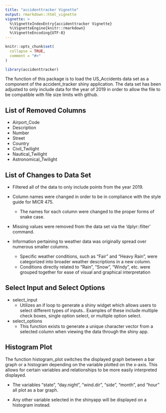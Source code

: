 ```yaml
---
title: "accidenttracker Vignette"
output: rmarkdown::html_vignette
vignette: >
  %\VignetteIndexEntry{accidenttracker Vignette}
  %\VignetteEngine{knitr::rmarkdown}
  %\VignetteEncoding{UTF-8}
---
```


```r
knitr::opts_chunk$set(
  collapse = TRUE,
  comment = "#>"
)
```

```r
library(accidenttracker)
```

The function of this package is to load the US_Accidents data set as a component of the accident_tracker shiny application. The data set has been adjusted to only include data for the year of 2019 in order to allow the file to be compatible with file size limits with github. 

List of Removed Columns
---
- Airport_Code
- Description
- Number
- Street
- Country
- Civil_Twilight
- Nautical_Twilight
- Astronomical_Twilight


List of Changes to Data Set
---
- Filtered all of the data to only include points from the year 2019.

- Column names were changed in order to be in compliance with the style guide for MICR 475.
  - The names for each column were changed to the proper forms of snake case. 

- Missing values were removed from the data set via the 'dplyr::filter' command.

- Information pertaining to weather data was originally spread over numerous smaller columns. 
  - Specific weather conditions, such as "Fair" and "Heavy Rain", were categorized into broader weather descriptions in a new column. 
  - Conditions directly related to "Rain", "Snow", "Windy", etc. were grouped together for ease of visual and graphical interpretation 
  

Select Input and Select Options
---
- select_input
  - Utilizes an if loop to generate a shiny widget which allows users to select different types of inputs.. Examples of these include multiple check boxes, single option select, or multiple option select.  
  
- select_options
  - This function exists to generate a unique character vector from a selected column when viewing the data through the shiny app. 
  


Histogram Plot
---
The function histogram_plot switches the displayed graph between a bar graph or a histogram depending on the variable plotted on the x-axis. This allows for certain variables and relationships to be more easily interpreted displayed. 

- The variables "state", "day.night", "wind.dir", "side", "month", and "hour" all plot as a bar graph. 

- Any other variable selected in the shinyapp will be displayed on a histogram instead. 

  
